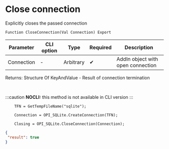 ﻿---
sidebar_position: 2
description:  Explicitly closes the passed connectionСтраницы
keywords: [1C, 1С, 1С:Enterprise, 1С:Enterprise 8.3, API, Integration, Services, Exchange, OneScript, CLI, SQLite]
---


# Close connection 
 Explicitly closes the passed connection



`Function CloseConnection(Val Connection) Export`

  | Parameter | CLI option | Type | Required | Description |
  |-|-|-|-|-|
  | Connection | - | Arbitrary | &#x2714; | AddIn object with open connection |

  
  Returns:  Structure Of KeyAndValue - Result of connection termination

<br/>


:::caution
**NOCLI:** this method is not available in CLI version
:::
<br/>



```bsl title="1C:Enterprise/OneScript code example"
    TFN = GetTempFileName("sqlite");

    Connection = OPI_SQLite.CreateConnection(TFN);

    Closing = OPI_SQLite.CloseConnection(Connection);
```
 



```json title="Result"
{
 "result": true
}
```

